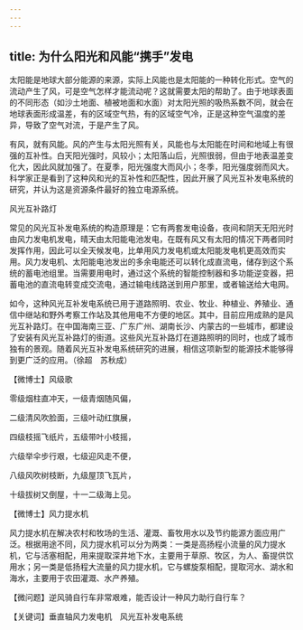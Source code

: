 ```yaml
---
---
---
```

title: 为什么阳光和风能“携手”发电
---




太阳能是地球大部分能源的来源，实际上风能也是太阳能的一种转化形式。空气的流动产生了风，可是空气怎样才能流动呢？这就需要太阳的帮助了。由于地球表面的不同形态（如沙土地面、植被地面和水面）对太阳光照的吸热系数不同，就会在地球表面形成温差，有的区域空气热，有的区域空气冷，正是这种空气温度的差异，导致了空气对流，于是产生了风。

有风，就有风能。风的产生与太阳光照有关，风能也与太阳能在时间和地域上有很强的互补性。白天阳光强时，风较小；太阳落山后，光照很弱，但由于地表温差变化大，因此风就加强了。在夏季，阳光强度大而风小；冬季，阳光强度弱而风大。科学家正是看到了这种风和光的互补性和匹配性，因此开展了风光互补发电系统的研究，并认为这是资源条件最好的独立电源系统。

风光互补路灯



常见的风光互补发电系统的构造原理是：它有两套发电设备，夜间和阴天无阳光时由风力发电机发电，晴天由太阳能电池发电，在既有风又有太阳的情况下两者同时发挥作用，因此可以全天候发电，比单用风力发电机或太阳能发电机更高效而实用。风力发电机、太阳能电池发出的多余电能还可以转化成直流电，储存到这个系统的蓄电池组里。当需要用电时，通过这个系统的智能控制器和多功能逆变器，把蓄电池的直流电转变成交流电，通过输电线路送到用户那里，或者输送给大电网。

如今，这种风光互补发电系统已用于道路照明、农业、牧业、种植业、养殖业、通信中继站和野外考察工作站及其他用电不方便的地区。其中，目前应用成熟的是风光互补路灯。在中国海南三亚、广东广州、湖南长沙、内蒙古的一些城市，都建设了安装有风光互补路灯的街道。这些风光互补路灯在道路照明的同时，也成了城市独有的景观。随着风光互补发电系统研究的进展，相信这项新型的能源技术能够得到更广泛的应用。（徐超　苏秋成）





【微博士】风级歌



零级烟柱直冲天，一级青烟随风偏，

二级清风吹脸面，三级叶动红旗展，

四级枝摇飞纸片，五级带叶小枝摇，

六级举伞步行艰，七级迎风走不便，

八级风吹树枝断，九级屋顶飞瓦片，

十级拔树又倒屋，十一二级海上见。

【微博士】风力提水机

风力提水机在解决农村和牧场的生活、灌溉、畜牧用水以及节约能源方面应用广泛。根据用途不同，风力提水机可以分为两类：一类是高扬程小流量的风力提水机，它与活塞相配，用来提取深井地下水，主要用于草原、牧区，为人、畜提供饮用水；另一类是低扬程大流量的风力提水机，它与螺旋泵相配，提取河水、湖水和海水，主要用于农田灌溉、水产养殖。

【微问题】逆风骑自行车非常艰难，能否设计一种风力助行自行车？

【关键词】垂直轴风力发电机　风光互补发电系统